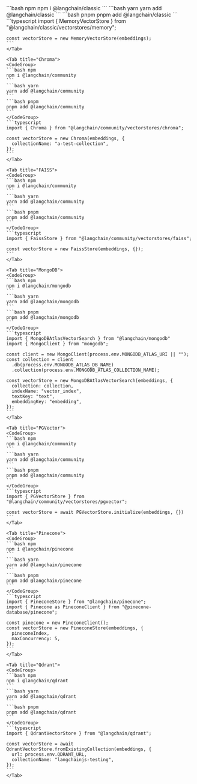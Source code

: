 <Tabs>
    <Tab title="Memory">
    <CodeGroup>
    ```bash npm
    npm i @langchain/classic
    ```
    ```bash yarn
    yarn add @langchain/classic
    ```
    ```bash pnpm
    pnpm add @langchain/classic
    ```
    </CodeGroup>
    ```typescript
    import { MemoryVectorStore } from "@langchain/classic/vectorstores/memory";

    const vectorStore = new MemoryVectorStore(embeddings);
    ```
    </Tab>

    <Tab title="Chroma">
    <CodeGroup>
    ```bash npm
    npm i @langchain/community
    ```
    ```bash yarn
    yarn add @langchain/community
    ```
    ```bash pnpm
    pnpm add @langchain/community
    ```
    </CodeGroup>
    ```typescript
    import { Chroma } from "@langchain/community/vectorstores/chroma";

    const vectorStore = new Chroma(embeddings, {
      collectionName: "a-test-collection",
    });
    ```
    </Tab>

    <Tab title="FAISS">
    <CodeGroup>
    ```bash npm
    npm i @langchain/community
    ```
    ```bash yarn
    yarn add @langchain/community
    ```
    ```bash pnpm
    pnpm add @langchain/community
    ```
    </CodeGroup>
    ```typescript
    import { FaissStore } from "@langchain/community/vectorstores/faiss";

    const vectorStore = new FaissStore(embeddings, {});
    ```
    </Tab>

    <Tab title="MongoDB">
    <CodeGroup>
    ```bash npm
    npm i @langchain/mongodb
    ```
    ```bash yarn
    yarn add @langchain/mongodb
    ```
    ```bash pnpm
    pnpm add @langchain/mongodb
    ```
    </CodeGroup>
    ```typescript
    import { MongoDBAtlasVectorSearch } from "@langchain/mongodb"
    import { MongoClient } from "mongodb";

    const client = new MongoClient(process.env.MONGODB_ATLAS_URI || "");
    const collection = client
      .db(process.env.MONGODB_ATLAS_DB_NAME)
      .collection(process.env.MONGODB_ATLAS_COLLECTION_NAME);

    const vectorStore = new MongoDBAtlasVectorSearch(embeddings, {
      collection: collection,
      indexName: "vector_index",
      textKey: "text",
      embeddingKey: "embedding",
    });
    ```
    </Tab>

    <Tab title="PGVector">
    <CodeGroup>
    ```bash npm
    npm i @langchain/community
    ```
    ```bash yarn
    yarn add @langchain/community
    ```
    ```bash pnpm
    pnpm add @langchain/community
    ```
    </CodeGroup>
    ```typescript
    import { PGVectorStore } from "@langchain/community/vectorstores/pgvector";

    const vectorStore = await PGVectorStore.initialize(embeddings, {})
    ```
    </Tab>

    <Tab title="Pinecone">
    <CodeGroup>
    ```bash npm
    npm i @langchain/pinecone
    ```
    ```bash yarn
    yarn add @langchain/pinecone
    ```
    ```bash pnpm
    pnpm add @langchain/pinecone
    ```
    </CodeGroup>
    ```typescript
    import { PineconeStore } from "@langchain/pinecone";
    import { Pinecone as PineconeClient } from "@pinecone-database/pinecone";

    const pinecone = new PineconeClient();
    const vectorStore = new PineconeStore(embeddings, {
      pineconeIndex,
      maxConcurrency: 5,
    });
    ```
    </Tab>

    <Tab title="Qdrant">
    <CodeGroup>
    ```bash npm
    npm i @langchain/qdrant
    ```
    ```bash yarn
    yarn add @langchain/qdrant
    ```
    ```bash pnpm
    pnpm add @langchain/qdrant
    ```
    </CodeGroup>
    ```typescript
    import { QdrantVectorStore } from "@langchain/qdrant";

    const vectorStore = await QdrantVectorStore.fromExistingCollection(embeddings, {
      url: process.env.QDRANT_URL,
      collectionName: "langchainjs-testing",
    });
    ```
    </Tab>

</Tabs>

